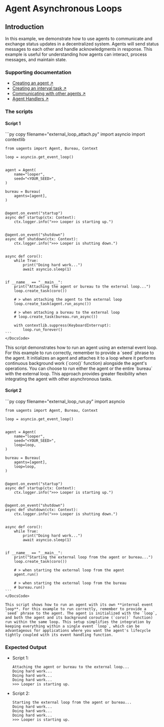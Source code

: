 
# Agent Asynchronous Loops

## Introduction

In this example, we demonstrate how to use agents to communicate and exchange status updates in a decentralized system. Agents will send status messages to each other and handle acknowledgments in response. This example is useful for understanding how agents can interact, process messages, and maintain state.

### Supporting documentation

- [Creating an agent ↗️](/guides/agents/create-a-uagent)
- [Creating an interval task ↗️](/guides/agents/interval-task)
- [Communicating with other agents ↗️](/guides/agents/communicating-with-other-agents)
- [Agent Handlers ↗️](/guides/agents/intermediate/handlers)

### The scripts

#### Script 1

<CodeGroup hasCopy isLocalHostedFile>

<DocsCode local={true}>
    ```py copy filename="external_loop_attach.py"
    import asyncio
    import contextlib

    from uagents import Agent, Bureau, Context

    loop = asyncio.get_event_loop()


    agent = Agent(
        name="looper",
        seed="<YOUR_SEED>",
    )

    bureau = Bureau(
        agents=[agent],
    )


    @agent.on_event("startup")
    async def startup(ctx: Context):
        ctx.logger.info(">>> Looper is starting up.")


    @agent.on_event("shutdown")
    async def shutdown(ctx: Context):
        ctx.logger.info(">>> Looper is shutting down.")


    async def coro():
        while True:
            print("Doing hard work...")
            await asyncio.sleep(1)


    if __name__ == "__main__":
        print("Attaching the agent or bureau to the external loop...")
        loop.create_task(coro())

        # > when attaching the agent to the external loop
        loop.create_task(agent.run_async())

        # > when attaching a bureau to the external loop
        # loop.create_task(bureau.run_async())

        with contextlib.suppress(KeyboardInterrupt):
            loop.run_forever()
    ```
    </DocsCode>
</CodeGroup>
    This script demonstrates how to run an agent using an external event loop. For this example to run correctly, remember to provide a `seed` phrase to the agent. It initializes an agent and attaches it to a loop where it performs continuous background work (`coro()` function) alongside the agent's operations. You can choose to run either the agent or the entire `bureau` with the external loop. This approach provides greater flexibility when integrating the agent with other asynchronous tasks.

#### Script 2

<CodeGroup hasCopy isLocalHostedFile>
<DocsCode local={true}>
    ```py copy filename="external_loop_run.py"
    import asyncio

    from uagents import Agent, Bureau, Context

    loop = asyncio.get_event_loop()


    agent = Agent(
        name="looper",
        seed="<YOUR_SEED>",
        loop=loop,
    )

    bureau = Bureau(
        agents=[agent],
        loop=loop,
    )


    @agent.on_event("startup")
    async def startup(ctx: Context):
        ctx.logger.info(">>> Looper is starting up.")


    @agent.on_event("shutdown")
    async def shutdown(ctx: Context):
        ctx.logger.info(">>> Looper is shutting down.")


    async def coro():
        while True:
            print("Doing hard work...")
            await asyncio.sleep(1)


    if __name__ == "__main__":
        print("Starting the external loop from the agent or bureau...")
        loop.create_task(coro())

        # > when starting the external loop from the agent
        agent.run()

        # > when starting the external loop from the bureau
        # bureau.run()
    ```
    </DocsCode>
</CodeGroup>

    This script shows how to run an agent with its own **internal event loop**. For this example to run correctly, remember to provide a `seed` phrase to the agent. The agent is initialized with the `loop`, and both the agent and its background coroutine (`coro()` function) run within the same loop. This setup simplifies the integration by keeping everything within a single event `loop`, which can be advantageous for applications where you want the agent's lifecycle tightly coupled with its event handling function.

### Expected Output

- Script 1:

    ```
    Attaching the agent or bureau to the external loop...
    Doing hard work...
    Doing hard work...
    Doing hard work...
    >>> Looper is starting up.
    ```

- Script 2:

    ```
    Starting the external loop from the agent or bureau...
    Doing hard work...
    Doing hard work...
    Doing hard work...
    >>> Looper is starting up.
    ```
